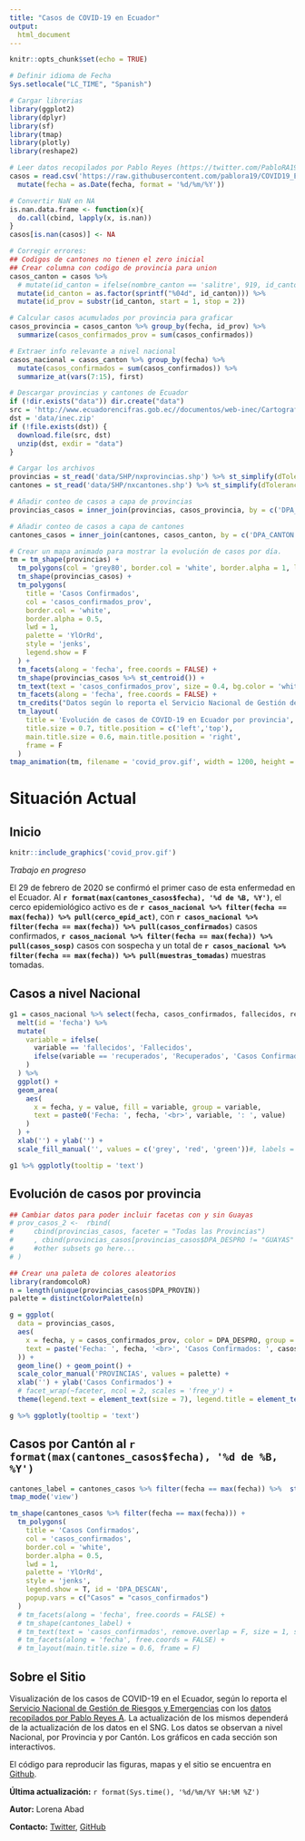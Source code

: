 ```yaml
---
title: "Casos de COVID-19 en Ecuador"
output: 
  html_document
---
```

```r
knitr::opts_chunk$set(echo = TRUE)
```

```r
# Definir idioma de Fecha
Sys.setlocale("LC_TIME", "Spanish")

# Cargar librerias 
library(ggplot2)
library(dplyr)
library(sf)
library(tmap)
library(plotly)
library(reshape2)

# Leer datos recopilados por Pablo Reyes (https://twitter.com/PabloRA19/status/1241964053406285825)
casos = read.csv('https://raw.githubusercontent.com/pablora19/COVID19_EC/master/covid_ec.csv', sep = ',') %>% 
  mutate(fecha = as.Date(fecha, format = '%d/%m/%Y'))

# Convertir NaN en NA
is.nan.data.frame <- function(x){
  do.call(cbind, lapply(x, is.nan))
}
casos[is.nan(casos)] <- NA

# Corregir errores:
## Codigos de cantones no tienen el zero inicial
## Crear columna con codigo de provincia para union
casos_canton = casos %>% 
  # mutate(id_canton = ifelse(nombre_canton == 'salitre', 919, id_canton)) %>% 
  mutate(id_canton = as.factor(sprintf("%04d", id_canton))) %>% 
  mutate(id_prov = substr(id_canton, start = 1, stop = 2))

# Calcular casos acumulados por provincia para graficar 
casos_provincia = casos_canton %>% group_by(fecha, id_prov) %>% 
  summarize(casos_confirmados_prov = sum(casos_confirmados)) 

# Extraer info relevante a nivel nacional
casos_nacional = casos_canton %>% group_by(fecha) %>% 
  mutate(casos_confirmados = sum(casos_confirmados)) %>% 
  summarize_at(vars(7:15), first)

# Descargar provincias y cantones de Ecuador
if (!dir.exists("data")) dir.create("data")
src = 'http://www.ecuadorencifras.gob.ec//documentos/web-inec/Cartografia/Clasificador_Geografico/2015/SHP.zip'
dst = 'data/inec.zip'
if (!file.exists(dst)) {
  download.file(src, dst)
  unzip(dst, exdir = "data")
}

# Cargar los archivos
provincias = st_read('data/SHP/nxprovincias.shp') %>% st_simplify(dTolerance = 1000)
cantones = st_read('data/SHP/nxcantones.shp') %>% st_simplify(dTolerance = 500)

# Añadir conteo de casos a capa de provincias
provincias_casos = inner_join(provincias, casos_provincia, by = c('DPA_PROVIN' = 'id_prov'))

# Añadir conteo de casos a capa de cantones
cantones_casos = inner_join(cantones, casos_canton, by = c('DPA_CANTON'='id_canton'))
```

```r
# Crear un mapa animado para mostrar la evolución de casos por día.
tm = tm_shape(provincias) +
  tm_polygons(col = 'grey80', border.col = 'white', border.alpha = 1, lwd = 0.5) +
  tm_shape(provincias_casos) +
  tm_polygons(
    title = 'Casos Confirmados',
    col = 'casos_confirmados_prov', 
    border.col = 'white',
    border.alpha = 0.5,
    lwd = 1,
    palette = 'YlOrRd',
    style = 'jenks', 
    legend.show = F
  ) +
  tm_facets(along = 'fecha', free.coords = FALSE) +
  tm_shape(provincias_casos %>% st_centroid()) +
  tm_text(text = 'casos_confirmados_prov', size = 0.4, bg.color = 'white', bg.alpha = 0.5) +
  tm_facets(along = 'fecha', free.coords = FALSE) +
  tm_credits("Datos según lo reporta el Servicio Nacional de Gestión de Riesgos y Emergencias recopilados por Pablo Reyes A.") +
  tm_layout(
    title = 'Evolución de casos de COVID-19 en Ecuador por provincia',
    title.size = 0.7, title.position = c('left','top'),
    main.title.size = 0.6, main.title.position = 'right',
    frame = F
  )
tmap_animation(tm, filename = 'covid_prov.gif', width = 1200, height = 750, delay=60, restart.delay = 150)
```

# Situación Actual {.tabset}

## Inicio

```r
knitr::include_graphics('covid_prov.gif')
```

*Trabajo en progreso*

El 29 de febrero de 2020 se confirmó el primer caso de esta enfermedad en el Ecuador. Al **`r format(max(cantones_casos$fecha), '%d de %B, %Y')`**, el cerco epidemiológico activo es de **`r casos_nacional %>% filter(fecha == max(fecha)) %>% pull(cerco_epid_act)`**, con **`r casos_nacional %>% filter(fecha == max(fecha)) %>% pull(casos_confirmados)`** casos confirmados, **`r casos_nacional %>% filter(fecha == max(fecha)) %>% pull(casos_sosp)`** casos con sospecha y un total de **`r casos_nacional %>% filter(fecha == max(fecha)) %>% pull(muestras_tomadas)`** muestras tomadas.

## Casos a nivel Nacional

```r
g1 = casos_nacional %>% select(fecha, casos_confirmados, fallecidos, recuperados) %>%
  melt(id = 'fecha') %>% 
  mutate(
    variable = ifelse(
      variable == 'fallecidos', 'Fallecidos', 
      ifelse(variable == 'recuperados', 'Recuperados', 'Casos Confirmados')
    )
  ) %>% 
  ggplot() +
  geom_area(
    aes(
      x = fecha, y = value, fill = variable, group = variable,
      text = paste0('Fecha: ', fecha, '<br>', variable, ': ', value)
    )
  ) +
  xlab('') + ylab('') +
  scale_fill_manual('', values = c('grey', 'red', 'green'))#, labels = c('Casos Confirmados', 'Fallecidos', 'Recuperados')) 
```

```r
g1 %>% ggplotly(tooltip = 'text')
```

## Evolución de casos por provincia

```r
## Cambiar datos para poder incluir facetas con y sin Guayas
# prov_casos_2 <-  rbind(
#     cbind(provincias_casos, faceter = "Todas las Provincias")
#     , cbind(provincias_casos[provincias_casos$DPA_DESPRO != "GUAYAS" ,], faceter = "Sin Guayas")
#     #other subsets go here...
# )

## Crear una paleta de colores aleatorios
library(randomcoloR)
n = length(unique(provincias_casos$DPA_PROVIN))
palette = distinctColorPalette(n)

g = ggplot(
  data = provincias_casos, 
  aes(
    x = fecha, y = casos_confirmados_prov, color = DPA_DESPRO, group = 1,
    text = paste('Fecha: ', fecha, '<br>', 'Casos Confirmados: ', casos_confirmados_prov, '<br>', 'Provincia: ', DPA_DESPRO)
  )) +
  geom_line() + geom_point() +
  scale_color_manual('PROVINCIAS', values = palette) +
  xlab('') + ylab('Casos Confirmados') +
  # facet_wrap(~faceter, ncol = 2, scales = 'free_y') +
  theme(legend.text = element_text(size = 7), legend.title = element_text(size = 8))
```

```r
g %>% ggplotly(tooltip = 'text')
```

## Casos por Cantón al `r format(max(cantones_casos$fecha), '%d de %B, %Y')`

```r
cantones_label = cantones_casos %>% filter(fecha == max(fecha)) %>%  st_cast('POLYGON')
tmap_mode('view')
```

```r
tm_shape(cantones_casos %>% filter(fecha == max(fecha))) +
  tm_polygons(
    title = 'Casos Confirmados',
    col = 'casos_confirmados', 
    border.col = 'white',
    border.alpha = 0.5,
    lwd = 1,
    palette = 'YlOrRd',
    style = 'jenks', 
    legend.show = T, id = 'DPA_DESCAN',
    popup.vars = c("Casos" = "casos_confirmados")
  ) 
  # tm_facets(along = 'fecha', free.coords = FALSE) +
  # tm_shape(cantones_label) +
  # tm_text(text = 'casos_confirmados', remove.overlap = F, size = 1, shadow = F)
  # tm_facets(along = 'fecha', free.coords = FALSE) +
  # tm_layout(main.title.size = 0.6, frame = F)
```

## Sobre el Sitio

Visualización de los casos de COVID-19 en el Ecuador, según lo reporta el [Servicio Nacional de Gestión de Riesgos y Emergencias](https://www.gestionderiesgos.gob.ec/informes-de-situacion-covid-19-desde-el-13-de-marzo-del-2020/) con los [datos recopilados por Pablo Reyes A](https://github.com/pablora19/COVID19_EC). La actualización de los mismos dependerá de la actualización de los datos en el SNG. Los datos se observan a nivel Nacional, por Provincia y por Cantón. Los gráficos en cada sección son interactivos. 

El código para reproducir las figuras, mapas y el sitio se encuentra en [Github](https://github.com/loreabad6/covid19EC).

**Última actualización:** `r format(Sys.time(), '%d/%m/%Y %H:%M %Z')`

**Autor:** Lorena Abad 

**Contacto:** [Twitter](https://twitter.com/loreabad6), [GitHub](https://github.com/loreabad6)
